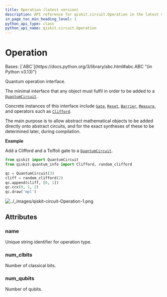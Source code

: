 ```yaml
---
title: Operation (latest version)
description: API reference for qiskit.circuit.Operation in the latest version of qiskit
in_page_toc_min_heading_level: 1
python_api_type: class
python_api_name: qiskit.circuit.Operation
---
```


# Operation

<Class id="qiskit.circuit.Operation" isDedicatedPage={true} github="https://github.com/Qiskit/qiskit/tree/stable/1.3/qiskit/circuit/operation.py#L18-L67" signature="qiskit.circuit.Operation" modifiers="class">
  Bases: [`ABC`](https://docs.python.org/3/library/abc.html#abc.ABC "(in Python v3.13)")

  Quantum operation interface.

  The minimal interface that any object must fulfil in order to be added to a [`QuantumCircuit`](qiskit.circuit.QuantumCircuit "qiskit.circuit.QuantumCircuit").

  Concrete instances of this interface include [`Gate`](qiskit.circuit.Gate "qiskit.circuit.Gate"), [`Reset`](circuit#qiskit.circuit.Reset "qiskit.circuit.Reset"), [`Barrier`](circuit#qiskit.circuit.Barrier "qiskit.circuit.Barrier"), [`Measure`](circuit#qiskit.circuit.Measure "qiskit.circuit.Measure"), and operators such as [`Clifford`](qiskit.quantum_info.Clifford "qiskit.quantum_info.Clifford").

  The main purpose is to allow abstract mathematical objects to be added directly onto abstract circuits, and for the exact syntheses of these to be determined later, during compilation.

  **Example**

  Add a Clifford and a Toffoli gate to a [`QuantumCircuit`](qiskit.circuit.QuantumCircuit "qiskit.circuit.QuantumCircuit").

  ```python
  from qiskit import QuantumCircuit
  from qiskit.quantum_info import Clifford, random_clifford

  qc = QuantumCircuit(3)
  cliff = random_clifford(2)
  qc.append(cliff, [0, 1])
  qc.ccx(0, 1, 2)
  qc.draw('mpl')
  ```

  ![../\_images/qiskit-circuit-Operation-1.png](/images/api/qiskit/qiskit-circuit-Operation-1.png)

  ## Attributes

  ### name

  <Attribute id="qiskit.circuit.Operation.name">
    Unique string identifier for operation type.
  </Attribute>

  ### num\_clbits

  <Attribute id="qiskit.circuit.Operation.num_clbits">
    Number of classical bits.
  </Attribute>

  ### num\_qubits

  <Attribute id="qiskit.circuit.Operation.num_qubits">
    Number of qubits.
  </Attribute>
</Class>

